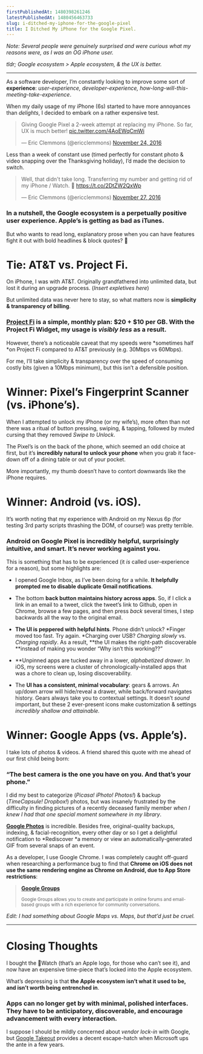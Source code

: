 ```yaml
---
firstPublishedAt: 1480398261246
latestPublishedAt: 1480456463733
slug: i-ditched-my-iphone-for-the-google-pixel
title: I Ditched My iPhone for the Google Pixel.
---
```


_Note: Several people were genuinely surprised and were curious what my reasons were, as I was an OG iPhone user._

_tldr; Google ecosystem > Apple ecosystem, & the UX is better._

---

As a software developer, I’m constantly looking to improve some sort of **experience**: _user-experience, developer-experience, how-long-will-this-meeting-take-experience_.

When my daily usage of my iPhone (6s) started to have more annoyances than _delights_, I decided to embark on a rather expensive test.

<blockquote className="twitter-tweet"><p lang="en" dir="ltr">Giving Google Pixel a 2-week attempt at replacing my iPhone. So far, UX is much better! <a href="https://t.co/4AoEWqCmWi">pic.twitter.com/4AoEWqCmWi</a></p>&mdash; Eric Clemmons (@ericclemmons) <a href="https://twitter.com/ericclemmons/status/801606792052670464?ref_src=twsrc%5Etfw">November 24, 2016</a></blockquote>
<script async src="https://platform.twitter.com/widgets.js" charSet="utf-8"></script>

Less than a week of constant use (timed perfectly for constant photo & video snapping over the Thanksgiving holiday), I’d made the decision to switch.

<blockquote className="twitter-tweet"><p lang="en" dir="ltr">Well, that didn&#39;t take long.  Transferring my number and getting rid of my iPhone / Watch. 👋 <a href="https://t.co/2DtZW2QxWp">https://t.co/2DtZW2QxWp</a></p>&mdash; Eric Clemmons (@ericclemmons) <a href="https://twitter.com/ericclemmons/status/802957663416057856?ref_src=twsrc%5Etfw">November 27, 2016</a></blockquote>
<script async src="https://platform.twitter.com/widgets.js" charSet="utf-8"></script>

### In a nutshell, the Google ecosystem is a perpetually positive user experience. Apple’s is getting as bad as iTunes.

But who wants to read long, explanatory prose when you can have features fight it out with bold headlines & block quotes? 👊

# Tie: AT&T vs. Project Fi.

On iPhone, I was with AT&T. Originally grandfathered into unlimited data, but lost it during an upgrade process. (_Insert expletives here_)

But unlimited data was never here to stay, so what matters now is **simplicity & transparency of billing**.

### [Project Fi](https://fi.google.com/) is a simple, monthly plan: $20 + $10 per GB. With the Project Fi Widget, my usage is _visibly less_ as a result.

However, there’s a noticeable caveat that my speeds were *sometimes half *on Project Fi compared to AT&T previously (e.g. 30Mbps vs 60Mbps).

For me, I’ll take simplicity & transparency over the speed of consuming costly bits (given a 10Mbps minimum), but this isn’t a defensible position.

# Winner: Pixel’s Fingerprint Scanner (vs. iPhone’s).

When I attempted to unlock my iPhone (or my wife’s), more often than not there was a ritual of button pressing, swiping, & tapping, followed by muted cursing that they removed _Swipe to Unlock_.

The Pixel’s is on the back of the phone, which seemed an odd choice at first, but it’s **incredibly natural to unlock your phone** when you grab it face-down off of a dining table or out of your pocket.

More importantly, my thumb doesn’t have to contort downwards like the iPhone requires.

# Winner: Android (vs. iOS).

It’s worth noting that my experience with Android on my Nexus 6p (for testing 3rd party scripts thrashing the DOM, of course!) was pretty terrible.

### Android on Google Pixel is incredibly helpful, surprisingly intuitive, and smart. It’s never working against you.

This is something that has to be experienced (it _is_ called user-experience for a reason), but some highlights are:

- I opened Google Inbox, as I’ve been doing for a while. **It helpfully prompted me to disable duplicate Gmail notifications**.

- The bottom **back button maintains history across apps**. So, if I click a link in an email to a tweet, click the tweet’s link to Github, open in Chrome, browse a few pages, and then press _back_ several times, I step backwards all the way to the original email.

- **The UI is peppered with helpful hints**. Phone didn’t unlock? *Finger moved too fast. Try again. *Charging over USB? _Charging slowly_ vs. _Charging rapidly_. As a result, **the UI makes the right-path discoverable **instead of making you wonder “Why isn’t this working??”

- **Unpinned apps are tucked away in a lower, *alphabetized *drawer**. In iOS, my screens were a cluster of chronologically-installed apps that was a chore to clean up, losing discoverability.

- The **UI has a consistent, minimal vocabulary**: gears & arrows. An up/down arrow will hide/reveal a drawer, while back/forward navigates history. Gears always take you to contextual settings. It doesn’t _sound_ important, but these 2 ever-present icons make customization & settings _incredibly shallow and attainable._

# Winner: Google Apps (vs. Apple’s).

I take lots of photos & videos. A friend shared this quote with me ahead of our first child being born:

### “The best camera is the one you have on you. And that’s your phone.”

I did my best to categorize (_Picasa! iPhoto! Photos!_) & backup (_TimeCapsule! Dropbox!_) photos, but was insanely frustrated by the difficulty in finding pictures of a recently deceased family member _when I knew I had that one special moment somewhere in my library_.

[**Google Photos**](https://photos.google.com) is incredible. Besides free, original-quality backups, indexing, & facial-recognition, every other day or so I get a delightful notification to *Rediscover *a memory or view an automatically-generated GIF from several snaps of an event.

As a developer, I use Google Chrome. I was completely caught off-guard when researching a performance bug to find that **Chrome on iOS does not use the same rendering engine as Chrome on Android, due to App Store restrictions**:

> [**Google Groups**](https://groups.google.com/a/chromium.org/forum/?fromgroups#!topic/chromium-dev/vYGxPx-tVKE)
>
> <small>
>   Google Groups allows you to create and participate in online forums and
>   email-based groups with a rich experience for community conversations.
> </small>

_Edit: I had something about Google Maps vs. Maps, but that’d just be cruel._

---

# Closing Thoughts

I bought the Watch (that’s an Apple logo, for those who can’t see it), and now have an expensive time-piece that’s locked into the Apple ecosystem.

What’s depressing is that **the Apple ecosystem isn’t what it used to be, and isn’t worth being entrenched in**.

### Apps can no longer get by with minimal, polished interfaces. They have to be anticipatory, discoverable, and encourage advancement with every interaction.

I suppose I should be mildly concerned about _vendor lock-in_ with Google, but [Google Takeout](https://takeout.google.com/settings/takeout) provides a decent escape-hatch when Microsoft ups the ante in a few years.
